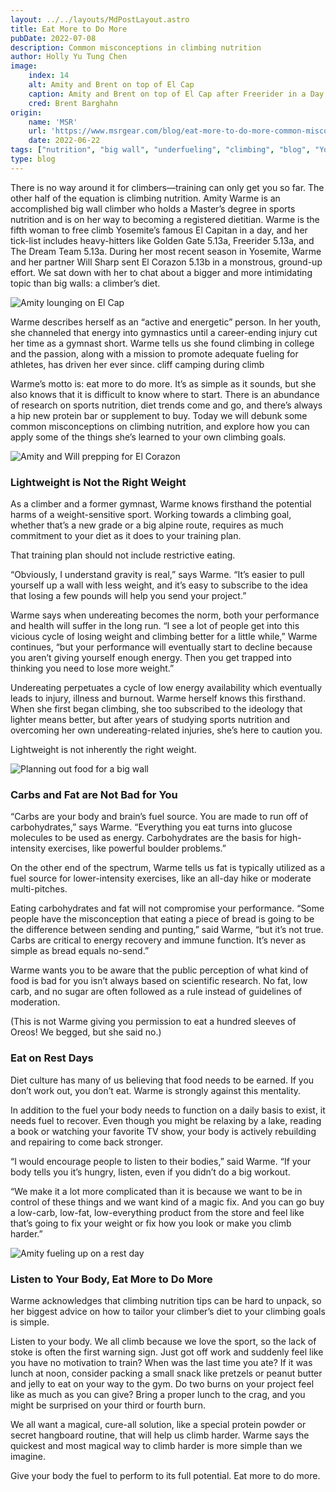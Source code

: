 ```yaml
---
layout: ../../layouts/MdPostLayout.astro
title: Eat More to Do More
pubDate: 2022-07-08
description: Common misconceptions in climbing nutrition 
author: Holly Yu Tung Chen
image: 
    index: 14
    alt: Amity and Brent on top of El Cap
    caption: Amity and Brent on top of El Cap after Freerider in a Day!
    cred: Brent Barghahn
origin: 
    name: 'MSR'
    url: 'https://www.msrgear.com/blog/eat-more-to-do-more-common-misconceptions-in-climbing-nutrition/'
    date: 2022-06-22
tags: ["nutrition", "big wall", "underfueling", "climbing", "blog", "Yosemite"]
type: blog
---
```


There is no way around it for climbers—training can only get you so far. The other half of the equation is climbing nutrition. Amity Warme is an accomplished big wall climber who holds a Master’s degree in sports nutrition and is on her way to becoming a registered dietitian. Warme is the fifth woman to free climb Yosemite’s famous El Capitan in a day, and her tick-list includes heavy-hitters like Golden Gate 5.13a, Freerider 5.13a, and The Dream Team 5.13a. During her most recent season in Yosemite, Warme and her partner Will Sharp sent El Corazon 5.13b in a monstrous, ground-up effort. We sat down with her to chat about a bigger and more intimidating topic than big walls: a climber’s diet.

<img src={corazon} alt="Amity lounging on El Cap" />

Warme describes herself as an “active and energetic” person. In her youth, she channeled that energy into gymnastics until a career-ending injury cut her time as a gymnast short. Warme tells us she found climbing in college and the passion, along with a mission to promote adequate fueling for athletes, has driven her ever since.
cliff camping during climb

Warme’s motto is: eat more to do more. It’s as simple as it sounds, but she also knows that it is difficult to know where to start. There is an abundance of research on sports nutrition, diet trends come and go, and there’s always a hip new protein bar or supplement to buy. Today we will debunk some common misconceptions on climbing nutrition, and explore how you can apply some of the things she’s learned to your own climbing goals.

<img src={packing} alt="Amity and Will prepping for El Corazon" />

### Lightweight is Not the Right Weight

As a climber and a former gymnast, Warme knows firsthand the potential harms of a weight-sensitive sport. Working towards a climbing goal, whether that’s a new grade or a big alpine route, requires as much commitment to your diet as it does to your training plan.

That training plan should not include restrictive eating.

“Obviously, I understand gravity is real,” says Warme. “It’s easier to pull yourself up a wall with less weight, and it’s easy to subscribe to the idea that losing a few pounds will help you send your project.”

Warme says when undereating becomes the norm, both your performance and health will suffer in the long run. “I see a lot of people get into this vicious cycle of losing weight and climbing better for a little while,” Warme continues, “but your performance will eventually start to decline because you aren’t giving yourself enough energy. Then you get trapped into thinking you need to lose more weight.”

Undereating perpetuates a cycle of low energy availability which eventually leads to injury, illness and burnout. Warme herself knows this firsthand. When she first began climbing, she too subscribed to the ideology that lighter means better, but after years of studying sports nutrition and overcoming her own undereating-related injuries, she’s here to caution you.

Lightweight is not inherently the right weight.

<img src={food} alt="Planning out food for a big wall" />

### Carbs and Fat are Not Bad for You

“Carbs are your body and brain’s fuel source. You are made to run off of carbohydrates,” says Warme. “Everything you eat turns into glucose molecules to be used as energy. Carbohydrates are the basis for high-intensity exercises, like powerful boulder problems.”

On the other end of the spectrum, Warme tells us fat is typically utilized as a fuel source for lower-intensity exercises, like an all-day hike or moderate multi-pitches.

Eating carbohydrates and fat will not compromise your performance. “Some people have the misconception that eating a piece of bread is going to be the difference between sending and punting,” said Warme, “but it’s not true. Carbs are critical to energy recovery and immune function. It’s never as simple as bread equals no-send.”

Warme wants you to be aware that the public perception of what kind of food is bad for you isn’t always based on scientific research. No fat, low carb, and no sugar are often followed as a rule instead of guidelines of moderation.

(This is not Warme giving you permission to eat a hundred sleeves of Oreos! We begged, but she said no.)

### Eat on Rest Days

Diet culture has many of us believing that food needs to be earned. If you don’t work out, you don’t eat. Warme is strongly against this mentality.

In addition to the fuel your body needs to function on a daily basis to exist, it needs fuel to recover. Even though you might be relaxing by a lake, reading a book or watching your favorite TV show, your body is actively rebuilding and repairing to come back stronger.

“I would encourage people to listen to their bodies,” said Warme. “If your body tells you it’s hungry, listen, even if you didn’t do a big workout.

“We make it a lot more complicated than it is because we want to be in control of these things and we want kind of a magic fix. And you can go buy a low-carb, low-fat, low-everything product from the store and feel like that’s going to fix your weight or fix how you look or make you climb harder.”

<img src={restday} alt="Amity fueling up on a rest day" />

### Listen to Your Body, Eat More to Do More

Warme acknowledges that climbing nutrition tips can be hard to unpack, so her biggest advice on how to tailor your climber’s diet to your climbing goals is simple.

Listen to your body. We all climb because we love the sport, so the lack of stoke is often the first warning sign. Just got off work and suddenly feel like you have no motivation to train? When was the last time you ate? If it was lunch at noon, consider packing a small snack like pretzels or peanut butter and jelly to eat on your way to the gym. Do two burns on your project feel like as much as you can give? Bring a proper lunch to the crag, and you might be surprised on your third or fourth burn.

We all want a magical, cure-all solution, like a special protein powder or secret hangboard routine, that will help us climb harder. Warme says the quickest and most magical way to climb harder is more simple than we imagine.

Give your body the fuel to perform to its full potential. Eat more to do more.